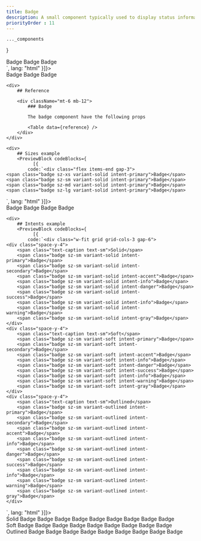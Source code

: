```yaml
---
title: Badge
description: A small component typically used to display status information or additional context for another UI element.
priorityOrder : 11
---
```



    ..._components
}

<div className="space-y-20">
    <PreviewBlock codeBlocks={
              [{
            code:`<div class="flex gap-3">
    <span class="badge sz-md variant-solid intent-primary">Badge</span>
    <span class="badge sz-sm variant-soft intent-primary">Badge</span>
    <span class="badge sz-sm variant-outlined intent-primary">Badge</span>
</div>`,
              lang: "html"
          }]}>
        <div class="flex gap-3">
            <span class="badge sz-sm variant-solid intent-primary">Badge</span>
            <span class="badge sz-sm variant-soft intent-primary">Badge</span>
            <span class="badge sz-sm variant-outlined intent-primary">Badge</span>
        </div>
    </PreviewBlock>

    <div>
        ## Reference

        <div className="mt-6 mb-12"> 
            ### Badge 

            The badge component have the following props

            <Table data={reference} />
        </div>
    </div>

    <div>
        ## Sizes example
        <PreviewBlock codeBlocks={
              [{
            code:`<div class="flex items-end gap-3">
    <span class="badge sz-xs variant-solid intent-primary">Badge</span>
    <span class="badge sz-sm variant-solid intent-primary">Badge</span>
    <span class="badge sz-md variant-solid intent-primary">Badge</span>
    <span class="badge sz-lg variant-solid intent-primary">Badge</span>
</div>`,
              lang: "html"
          }]}>
            <div class="flex items-end gap-3">
                <span class="badge sz-xs variant-solid intent-primary">Badge</span>
                <span class="badge sz-sm variant-solid intent-primary">Badge</span>
                <span class="badge sz-md variant-solid intent-primary">Badge</span>
                <span class="badge sz-lg variant-solid intent-primary">Badge</span>
            </div>
        </PreviewBlock>
    </div>

    <div>
        ## Intents example
        <PreviewBlock codeBlocks={
              [{
            code:`<div class="w-fit grid grid-cols-3 gap-6">
    <div class="space-y-4">
        <span class="text-caption text-sm">Solid</span>
        <span class="badge sz-sm variant-solid intent-primary">Badge</span>
        <span class="badge sz-sm variant-solid intent-secondary">Badge</span>
        <span class="badge sz-sm variant-solid intent-accent">Badge</span>
        <span class="badge sz-sm variant-solid intent-info">Badge</span>
        <span class="badge sz-sm variant-solid intent-danger">Badge</span>
        <span class="badge sz-sm variant-solid intent-success">Badge</span>
        <span class="badge sz-sm variant-solid intent-info">Badge</span>
        <span class="badge sz-sm variant-solid intent-warning">Badge</span>
        <span class="badge sz-sm variant-solid intent-gray">Badge</span>
    </div>
    <div class="space-y-4">
        <span class="text-caption text-sm">Soft</span>
        <span class="badge sz-sm variant-soft intent-primary">Badge</span>
        <span class="badge sz-sm variant-soft intent-secondary">Badge</span>
        <span class="badge sz-sm variant-soft intent-accent">Badge</span>
        <span class="badge sz-sm variant-soft intent-info">Badge</span>
        <span class="badge sz-sm variant-soft intent-danger">Badge</span>
        <span class="badge sz-sm variant-soft intent-success">Badge</span>
        <span class="badge sz-sm variant-soft intent-info">Badge</span>
        <span class="badge sz-sm variant-soft intent-warning">Badge</span>
        <span class="badge sz-sm variant-soft intent-gray">Badge</span>
    </div>
    <div class="space-y-4">
        <span class="text-caption text-sm">Outlined</span>
        <span class="badge sz-sm variant-outlined intent-primary">Badge</span>
        <span class="badge sz-sm variant-outlined intent-secondary">Badge</span>
        <span class="badge sz-sm variant-outlined intent-accent">Badge</span>
        <span class="badge sz-sm variant-outlined intent-info">Badge</span>
        <span class="badge sz-sm variant-outlined intent-danger">Badge</span>
        <span class="badge sz-sm variant-outlined intent-success">Badge</span>
        <span class="badge sz-sm variant-outlined intent-info">Badge</span>
        <span class="badge sz-sm variant-outlined intent-warning">Badge</span>
        <span class="badge sz-sm variant-outlined intent-gray">Badge</span>
    </div>
</div>`,
              lang: "html"
          }]}>
            <div class="w-fit grid grid-cols-3 gap-6">
                <div class="space-y-4">
                    <span class="text-caption text-sm">Solid</span>
                    <span class="badge sz-sm variant-solid intent-primary">Badge</span>
                    <span class="badge sz-sm variant-solid intent-secondary">Badge</span>
                    <span class="badge sz-sm variant-solid intent-accent">Badge</span>
                    <span class="badge sz-sm variant-solid intent-info">Badge</span>
                    <span class="badge sz-sm variant-solid intent-danger">Badge</span>
                    <span class="badge sz-sm variant-solid intent-success">Badge</span>
                    <span class="badge sz-sm variant-solid intent-info">Badge</span>
                    <span class="badge sz-sm variant-solid intent-warning">Badge</span>
                    <span class="badge sz-sm variant-solid intent-gray">Badge</span>
                </div>
                <div class="space-y-4">
                    <span class="text-caption text-sm">Soft</span>
                    <span class="badge sz-sm variant-soft intent-primary">Badge</span>
                    <span class="badge sz-sm variant-soft intent-secondary">Badge</span>
                    <span class="badge sz-sm variant-soft intent-accent">Badge</span>
                    <span class="badge sz-sm variant-soft intent-info">Badge</span>
                    <span class="badge sz-sm variant-soft intent-danger">Badge</span>
                    <span class="badge sz-sm variant-soft intent-success">Badge</span>
                    <span class="badge sz-sm variant-soft intent-info">Badge</span>
                    <span class="badge sz-sm variant-soft intent-warning">Badge</span>
                    <span class="badge sz-sm variant-soft intent-gray">Badge</span>
                </div>
                <div class="space-y-4">
                    <span class="text-caption text-sm">Outlined</span>
                    <span class="badge sz-sm variant-outlined intent-primary">Badge</span>
                    <span class="badge sz-sm variant-outlined intent-secondary">Badge</span>
                    <span class="badge sz-sm variant-outlined intent-accent">Badge</span>
                    <span class="badge sz-sm variant-outlined intent-info">Badge</span>
                    <span class="badge sz-sm variant-outlined intent-danger">Badge</span>
                    <span class="badge sz-sm variant-outlined intent-success">Badge</span>
                    <span class="badge sz-sm variant-outlined intent-info">Badge</span>
                    <span class="badge sz-sm variant-outlined intent-warning">Badge</span>
                    <span class="badge sz-sm variant-outlined intent-gray">Badge</span>
                </div>
            </div>
        </PreviewBlock>
    </div>
</div>